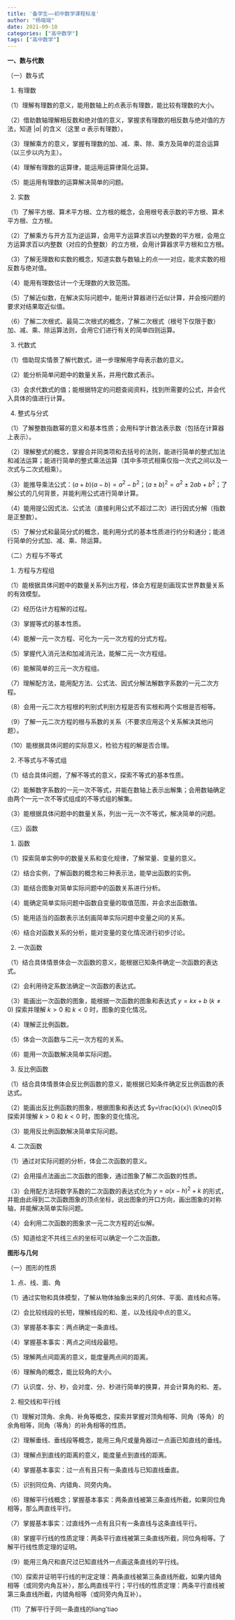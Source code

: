 ```yaml
---
title: '备学生——初中数学课程标准'
author: "杨端端"
date: 2021-09-10
categories: ["高中数学"]
tags: ["高中数学"]
---
```


**一、数与代数**

（一）数与式

1. 有理数

（1）理解有理数的意义，能用数轴上的点表示有理数，能比较有理数的大小。

（2）借助数轴理解相反数和绝对值的意义，掌握求有理数的相反数与绝对值的方法，知道 $\vert a\vert$ 的含义（这里 $a$ 表示有理数）。

（3）理解乘方的意义，掌握有理数的加、减、乘、除、乘方及简单的混合运算（以三步以内为主）。

（4）理解有理数的运算律，能运用运算律简化运算。

（5）能运用有理数的运算解决简单的问题。

2. 实数

（1）了解平方根、算术平方根、立方根的概念，会用根号表示数的平方根、算术平方根、立方根。

（2）了解乘方与开方互为逆运算，会用平方运算求百以内整数的平方根，会用立方运算求百以内整数（对应的负整数）的立方根，会用计算器求平方根和立方根。

（3）了解无理数和实数的概念，知道实数与数轴上的点一一对应，能求实数的相反数与绝对值。

（4）能用有理数估计一个无理数的大致范围。

（5）了解近似数，在解决实际问题中，能用计算器进行近似计算，并会按问题的要求对结果取近似值。

（6）了解二次根式、最简二次根式的概念，了解二次根式（根号下仅限于数）加、减、乘、除运算法则，会用它们进行有关的简单四则运算。

3. 代数式

（1）借助现实情景了解代数式，进一步理解用字母表示数的意义。

（2）能分析简单问题中的数量关系，并用代数式表示。

（3）会求代数式的值；能根据特定的问题查阅资料，找到所需要的公式，并会代入具体的值进行计算。

4. 整式与分式

（1）了解整数指数幂的意义和基本性质；会用科学计数法表示数（包括在计算器上表示）。

（2）理解整式的概念，掌握合并同类项和去括号的法则，能进行简单的整式加法和减法运算；能进行简单的整式乘法运算（其中多项式相乘仅指一次式之间以及一次式与二次式相乘）。

（3）能推导乘法公式：$(a+b)(a-b)=a^2-b^2$；$(a\pm b)^2=a^2\pm 2ab+b^2$；了解公式的几何背景，并能利用公式进行简单计算。

（4）能用提公因式法、公式法（直接利用公式不超过二次）进行因式分解（指数是正整数）。

（5）了解分式和最简分式的概念，能利用分式的基本性质进行约分和通分；能进行简单的分式加、减、乘、除运算。

（二）方程与不等式

1. 方程与方程组

（1）能根据具体问题中的数量关系列出方程，体会方程是刻画现实世界数量关系的有效模型。

（2）经历估计方程解的过程。

（3）掌握等式的基本性质。

（4）能解一元一次方程、可化为一元一次方程的分式方程。

（5）掌握代入消元法和加减消元法，能解二元一次方程组。

（6）能解简单的三元一次方程组。

（7）理解配方法，能用配方法、公式法、因式分解法解数字系数的一元二次方程。

（8）会用一元二次方程根的判别式判别方程是否有实根和两个实根是否相等。

（9）了解一元二次方程的根与系数的关系（不要求应用这个关系解决其他问题）。

（10）能根据具体问题的实际意义，检验方程的解是否合理。

2. 不等式与不等式组

（1）结合具体问题，了解不等式的意义，探索不等式的基本性质。

（2）能解数字系数的一元一次不等式，并能在数轴上表示出解集；会用数轴确定由两个一元一次不等式组成的不等式组的解集。

（3）能根据具体问题中的数量关系，列出一元一次不等式，解决简单的问题。

（三）函数

1. 函数

（1）探索简单实例中的数量关系和变化规律，了解常量、变量的意义。

（2）结合实例，了解函数的概念和三种表示法，能举出函数的实例。

（3）能结合图象对简单实际问题中的函数关系进行分析。

（4）能确定简单实际问题中函数自变量的取值范围，并会求出函数值。

（5）能用适当的函数表示法刻画简单实际问题中变量之间的关系。

（6）结合对函数关系的分析，能对变量的变化情况进行初步讨论。

2. 一次函数

（1）结合具体情景体会一次函数的意义，能根据已知条件确定一次函数的表达式。

（2）会利用待定系数法确定一次函数的表达式。

（3）能画出一次函数的图象，能根据一次函数的图象和表达式 $y=kx+b\ (k\neq0)$ 探索并理解 $k>0$ 和 $k<0$ 时，图象的变化情况。

（4）理解正比例函数。

（5）体会一次函数与二元一次方程的关系。

（6）能用一次函数解决简单实际问题。

3. 反比例函数

（1）结合具体情景体会反比例函数的意义，能根据已知条件确定反比例函数的表达式。

（2）能画出反比例函数的图象，根据图象和表达式 $y=\frac{k}{x}\ (k\neq0)$ 探索并理解 $k>0$ 和 $k<0$ 时，图象的变化情况。

（3）能用反比例函数解决简单实际问题。

4. 二次函数

（1）通过对实际问题的分析，体会二次函数的意义。

（2）会用描点法画出二次函数的图象，通过图象了解二次函数的性质。

（3）会用配方法将数字系数的二次函数的表达式化为 $y=a(x-h)^2+k$ 的形式，并能由此得到二次函数图象的顶点坐标，说出图象的开口方向，画出图象的对称轴，并能解决简单实际问题。

（4）会利用二次函数的图象求一元二次方程的近似解。

（5）知道给定不共线三点的坐标可以确定一个二次函数。

**图形与几何**

（一）图形的性质

1. 点、线、面、角

（1）通过实物和具体模型，了解从物体抽象出来的几何体、平面、直线和点等。

（2）会比较线段的长短，理解线段的和、差，以及线段中点的意义。

（3）掌握基本事实：两点确定一条直线。

（4）掌握基本事实：两点之间线段最短。

（5）理解两点间距离的意义，能度量两点间的距离。

（6）理解角的概念，能比较角的大小。

（7）认识度、分、秒，会对度、分、秒进行简单的换算，并会计算角的和、差。

2. 相交线和平行线

（1）理解对顶角、余角、补角等概念，探索并掌握对顶角相等、同角（等角）的余角相等，同角（等角）的补角相等的性质。

（2）理解垂线、垂线段等概念，能用三角尺或量角器过一点画已知直线的垂线。

（3）理解点到直线的距离的意义，能度量点到直线的距离。

（4）掌握基本事实：过一点有且只有一条直线与已知直线垂直。

（5）识别同位角、内错角、同旁内角。

（6）理解平行线概念；掌握基本事实：两条直线被第三条直线所截，如果同位角相等，那么两直线平行。

（7）掌握基本事实：过直线外一点有且只有一条直线与这条直线平行。

（8）掌握平行线的性质定理：两条平行直线被第三条直线所截，同位角相等。了解平行线性质定理的证明。

（9）能用三角尺和直尺过已知直线外一点画这条直线的平行线。

（10）探索并证明平行线的判定定理：两条直线被第三条直线所截，如果内错角相等（或同旁内角互补），那么两直线平行；平行线的性质定理：两条平行直线被第三条直线所截，内错角相等（或同旁内角互补）。

（11）了解平行于同一条直线的liang'tiao